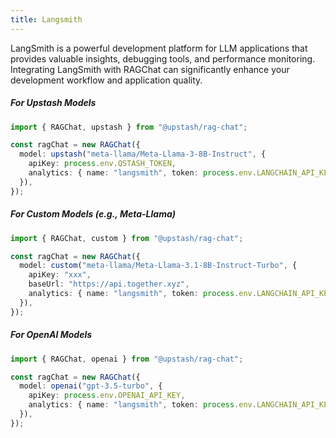```yaml
---
title: Langsmith
---
```


LangSmith is a powerful development platform for LLM applications that provides valuable insights, debugging tools, and performance monitoring. Integrating LangSmith with RAGChat can significantly enhance your development workflow and application quality.

##### For Upstash Models

```ts
import { RAGChat, upstash } from "@upstash/rag-chat";

const ragChat = new RAGChat({
  model: upstash("meta-llama/Meta-Llama-3-8B-Instruct", {
    apiKey: process.env.QSTASH_TOKEN,
    analytics: { name: "langsmith", token: process.env.LANGCHAIN_API_KEY },
  }),
});
```

##### For Custom Models (e.g., Meta-Llama)

```ts
import { RAGChat, custom } from "@upstash/rag-chat";

const ragChat = new RAGChat({
  model: custom("meta-llama/Meta-Llama-3.1-8B-Instruct-Turbo", {
    apiKey: "xxx",
    baseUrl: "https://api.together.xyz",
    analytics: { name: "langsmith", token: process.env.LANGCHAIN_API_KEY! },
  }),
});
```

##### For OpenAI Models

```ts
import { RAGChat, openai } from "@upstash/rag-chat";

const ragChat = new RAGChat({
  model: openai("gpt-3.5-turbo", {
    apiKey: process.env.OPENAI_API_KEY,
    analytics: { name: "langsmith", token: process.env.LANGCHAIN_API_KEY },
  }),
});
```
